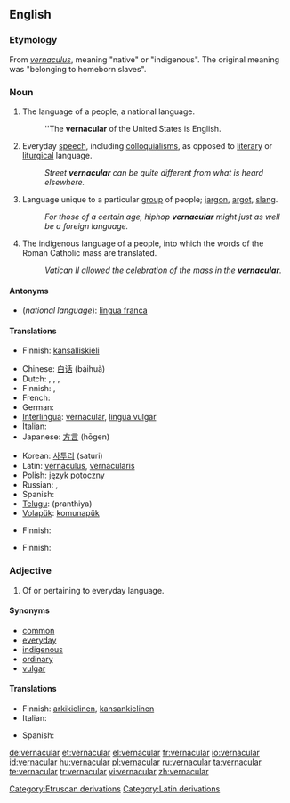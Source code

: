 ==English==
{{wikipedia}}

===Etymology===
From {{etyl|la}} ''[[vernaculus]]'', meaning "native" or "indigenous". The original meaning was "belonging to homeborn slaves".

===Noun===
{{en-noun}}

# The language of a people, a national language.
#: ''The '''vernacular''' of the United States is English.
# Everyday [[speech]], including [[colloquialism]]s, as opposed to [[literary]] or [[liturgical]] language.
#: ''Street '''vernacular''' can be quite different from what is heard elsewhere.''
# Language unique to a particular [[group]] of people; [[jargon]], [[argot]], [[slang]].
#: ''For those of a certain age, hiphop '''vernacular''' might just as well be a foreign language.''
# {{Christianity}} The indigenous language of a people, into which the words of the Roman Catholic mass are translated.
#: ''Vatican II allowed the celebration of the mass in the '''vernacular'''.''

====Antonyms====
* (''national language''): [[lingua franca]]

====Translations====
{{trans-top|national language}}
* Finnish: [[kansalliskieli]]
{{trans-mid}}
{{trans-bottom}}

{{trans-top|everyday speech}}
* Chinese: [[白话]] (báihuà)
* Dutch: {{t|nl|volkstaal|f}}, {{t|nl|omgangstaal|f}}, {{t-|nl|volksmond|m}}, {{t+|nl|spreektaal|f}}
* Finnish: {{t|fi|arkikieli}}, {{t|fi|kansankieli}}
* French: {{t+|fr|vernaculaire|m}}
* German: {{t+|de|Umgangssprache|f}}
* [[Interlingua]]: [[#Interlingua|vernacular]], [[lingua vulgar]]
* Italian: {{t+|it|vernacolare|m}}
* Japanese: [[方言]] (hōgen)
{{trans-mid}}
* Korean: [[사투리]] (saturi)
* Latin: [[vernaculus]], [[vernacularis]]
* Polish: [[język potoczny]]
* Russian: {{t|ru|народный язык|m|tr=naródnyj jazýk|sc=Cyrl}}, {{t|ru|местный диалект|m|tr=méstnyj dialékt|sc=Cyrl}}
* Spanish: {{t+|es|vernáculo|m}}
* [[Telugu]]: (pranthiya)
* [[Volapük]]: [[komunapük]]
{{trans-bottom}}

{{trans-top|language unique to a particular group of people}}
* Finnish: {{t+|fi|slangi}}
{{trans-mid}}
{{trans-bottom}}

{{trans-top|(christianity) indigenous language of a people}}
* Finnish: {{t|fi|kansankieli}}
{{trans-mid}}
{{trans-bottom}}

===Adjective===
{{en-adj}}

# Of or pertaining to everyday language.

====Synonyms====
* [[common]]
* [[everyday]]
* [[indigenous]]
* [[ordinary]]
* [[vulgar]]

====Translations====
{{trans-top|pertaining to everyday language}}
* Finnish: [[arkikielinen]], [[kansankielinen]]
* Italian: {{t+|it|vernacolare}}
{{trans-mid}}
* Spanish: {{t|es|vernáculo}}
{{trans-bottom}}

[[Category:Etruscan derivations]]
[[Category:Latin derivations]]

[[de:vernacular]]
[[et:vernacular]]
[[el:vernacular]]
[[fr:vernacular]]
[[io:vernacular]]
[[id:vernacular]]
[[hu:vernacular]]
[[pl:vernacular]]
[[ru:vernacular]]
[[ta:vernacular]]
[[te:vernacular]]
[[tr:vernacular]]
[[vi:vernacular]]
[[zh:vernacular]]
